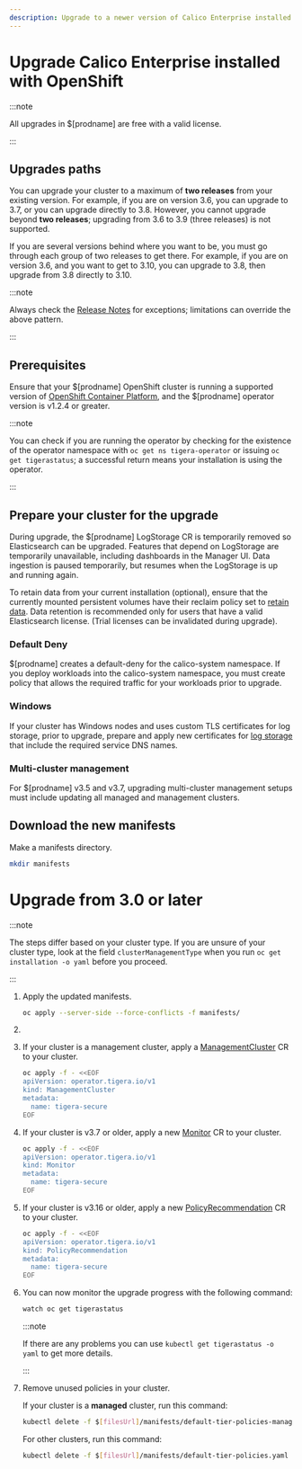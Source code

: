 ```yaml
---
description: Upgrade to a newer version of Calico Enterprise installed with OpenShift.
---
```



# Upgrade Calico Enterprise installed with OpenShift

:::note

All upgrades in $[prodname] are free with a valid license.

:::

## Upgrades paths

You can upgrade your cluster to a maximum of **two releases** from your existing version. For example, if you are on version 3.6, you can upgrade to 3.7, or you can upgrade directly to 3.8. However, you cannot upgrade beyond **two releases**; upgrading from 3.6 to 3.9 (three releases) is not supported.

If you are several versions behind where you want to be, you must go through each group of two releases to get there. For example, if you are on version 3.6, and you want to get to 3.10, you can upgrade to 3.8, then upgrade from 3.8 directly to 3.10.

:::note

Always check the [Release Notes](../../../release-notes/index.mdx) for exceptions; limitations can override the above pattern.

:::

## Prerequisites

Ensure that your $[prodname] OpenShift cluster is running a supported version of [OpenShift Container Platform](../../compatibility.mdx#openshift), and the $[prodname] operator version is v1.2.4 or greater.

:::note

You can check if you are running the operator by checking for the existence of the operator namespace
with `oc get ns tigera-operator` or issuing `oc get tigerastatus`; a successful return means your installation is
using the operator.

:::

## Prepare your cluster for the upgrade

During upgrade, the $[prodname] LogStorage CR is temporarily removed so Elasticsearch can be upgraded. Features
that depend on LogStorage are temporarily unavailable, including dashboards in the Manager UI. Data ingestion is paused
temporarily, but resumes when the LogStorage is up and running again.

To retain data from your current installation (optional), ensure that the currently mounted persistent volumes
have their reclaim policy set to [retain data](https://kubernetes.io/docs/tasks/administer-cluster/change-pv-reclaim-policy/).
Data retention is recommended only for users that have a valid Elasticsearch license. (Trial licenses can be invalidated
during upgrade).

### Default Deny

$[prodname] creates a default-deny for the calico-system namespace. If you deploy workloads into the calico-system namespace, you must create policy that allows the required traffic for your workloads prior to upgrade.

### Windows

If your cluster has Windows nodes and uses custom TLS certificates for log storage, prior to upgrade, prepare and apply new certificates for [log storage](../../../operations/comms/log-storage-tls.mdx) that include the required service DNS names.

### Multi-cluster management

For $[prodname] v3.5 and v3.7, upgrading multi-cluster management setups must include updating all managed and management clusters.

## Download the new manifests

Make a manifests directory.

```bash
mkdir manifests
```

<InstallOpenShiftManifests upgradeFrom='Enterprise' />

# Upgrade from 3.0 or later

:::note

The steps differ based on your cluster type. If you are unsure of your cluster type, look at the field `clusterManagementType` when you run `oc get installation -o yaml` before you proceed.

:::

1. Apply the updated manifests.

   ```bash
   oc apply --server-side --force-conflicts -f manifests/
   ```

1. <OpenShiftPrometheusOperator operation='upgrade' />

1. If your cluster is a management cluster, apply a [ManagementCluster](../../../reference/installation/api.mdx#operator.tigera.io/v1.ManagementCluster)
   CR to your cluster.

   ```bash
   oc apply -f - <<EOF
   apiVersion: operator.tigera.io/v1
   kind: ManagementCluster
   metadata:
     name: tigera-secure
   EOF
   ```

1. If your cluster is v3.7 or older, apply a new [Monitor](../../../reference/installation/api.mdx#operator.tigera.io/v1.Monitor)
   CR to your cluster.

   ```bash
   oc apply -f - <<EOF
   apiVersion: operator.tigera.io/v1
   kind: Monitor
   metadata:
     name: tigera-secure
   EOF
   ```

1. If your cluster is v3.16 or older, apply a new [PolicyRecommendation](../../../reference/installation/api.mdx#operator.tigera.io/v1.PolicyRecommendation)
   CR to your cluster.

   ```bash
   oc apply -f - <<EOF
   apiVersion: operator.tigera.io/v1
   kind: PolicyRecommendation
   metadata:
     name: tigera-secure
   EOF
   ```

1. You can now monitor the upgrade progress with the following command:

   ```bash
   watch oc get tigerastatus
   ```

   :::note

   If there are any problems you can use `kubectl get tigerastatus -o yaml` to get more details.

   :::

1. Remove unused policies in your cluster.

   If your cluster is a **managed** cluster, run this command:

   ```bash
   kubectl delete -f $[filesUrl]/manifests/default-tier-policies-managed.yaml
   ```

   For other clusters, run this command:

   ```bash
   kubectl delete -f $[filesUrl]/manifests/default-tier-policies.yaml
   ```
